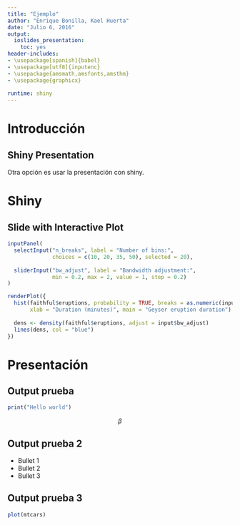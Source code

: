 ```yaml
---
title: "Ejemplo"
author: "Enrique Bonilla, Kael Huerta"
date: "Julio 6, 2016"
output: 
  ioslides_presentation:
    toc: yes
header-includes: 
- \usepackage[spanish]{babel}
- \usepackage[utf8]{inputenc}
- \usepackage{amsmath,amsfonts,amsthm}
- \usepackage{graphicx}
 
runtime: shiny
---
```


# Introducción

## Shiny Presentation

Otra opción es usar la presentación con shiny. 

# Shiny

## Slide with Interactive Plot

```r
inputPanel(
  selectInput("n_breaks", label = "Number of bins:",
              choices = c(10, 20, 35, 50), selected = 20),
  
  sliderInput("bw_adjust", label = "Bandwidth adjustment:",
              min = 0.2, max = 2, value = 1, step = 0.2)
)

renderPlot({
  hist(faithful$eruptions, probability = TRUE, breaks = as.numeric(input$n_breaks),
       xlab = "Duration (minutes)", main = "Geyser eruption duration")
  
  dens <- density(faithful$eruptions, adjust = input$bw_adjust)
  lines(dens, col = "blue")
})
```


# Presentación

## Output prueba

```r
print("Hello world")
```

$$\beta$$

## Output prueba 2

- Bullet 1
- Bullet 2
- Bullet 3

## Output prueba 3

```r
plot(mtcars)
```


